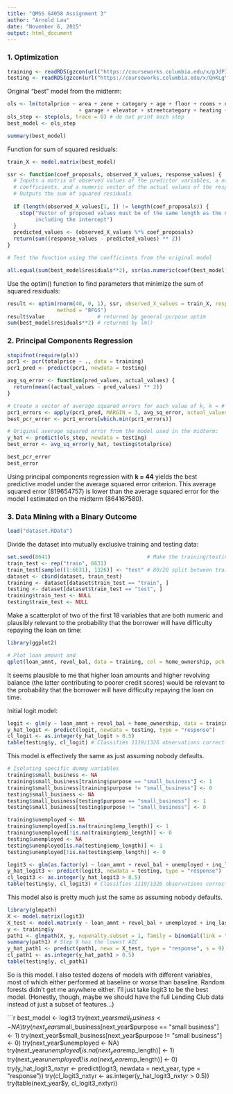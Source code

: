 ```yaml
---
title: "QMSS G4058 Assignment 3"
author: "Arnold Lau"
date: "November 6, 2015"
output: html_document
---
```


### 1. Optimization

```r
training <- readRDS(gzcon(url("https://courseworks.columbia.edu/x/pJdP39")))
testing <- readRDS(gzcon(url("https://courseworks.columbia.edu/x/QnKLgY")))
```

Original "best" model from the midterm:

```r
ols <- lm(totalprice ~ area + zone + category + age + floor + rooms + out + conservation + toilets
                       + garage + elevator + streetcategory + heating + storage, data = training)
ols_step <- step(ols, trace = 0) # do not print each step
best_model <- ols_step

summary(best_model)
```

Function for sum of squared residuals:  

```r

train_X <- model.matrix(best_model)

ssr <- function(coef_proposals, observed_X_values, response_values) {
  # Inputs a matrix of observed values of the predictor variables, a numeric vector of proposed values for
  # coefficients, and a numeric vector of the actual values of the response variable
  # Outputs the sum of squared residuals
  
  if (length(observed_X_values[1, ]) != length(coef_proposals)) {
    stop("Vector of proposed values must be of the same length as the number of coefficents in the model, 
         including the intercept")
  }
  predicted_values <- (observed_X_values %*% coef_proposals)
  return(sum((response_values - predicted_values) ** 2))
}

# Test the function using the coefficients from the original model

all.equal(sum(best_model$residuals**2), ssr(as.numeric(coef(best_model)), train_X, training$totalprice))
```

Use the optim() function to find parameters that minimize the sum of squared residuals:

```r
result <- optim(rnorm(40, 0, 1), ssr, observed_X_values = train_X, response_values = training$totalprice, 
                method = "BFGS")
result$value                 # returned by general-purpose optim
sum(best_model$residuals**2) # returned by lm()
```

### 2. Principal Components Regression

```r
stopifnot(require(pls))
pcr1 <- pcr(totalprice ~ ., data = training)
pcr1_pred <- predict(pcr1, newdata = testing)

avg_sq_error <- function(pred_values, actual_values) {
  return(mean((actual_values - pred_values) ** 2))
}

# Create a vector of average squared errors for each value of k, k = # of principal components
pcr1_errors <- apply(pcr1_pred, MARGIN = 3, avg_sq_error, actual_values = testing$totalprice)
best_pcr_error <- pcr1_errors[which.min(pcr1_errors)]

# Original average squared error from the model used in the midterm:
y_hat <- predict(ols_step, newdata = testing)
best_error <- avg_sq_error(y_hat, testing$totalprice)

best_pcr_error
best_error
```

Using principal components regression with __k = 44__ yields the best predictive model under the average squared error criterion. This average squared error (819654757) is lower than the average squared error for the model I estimated on the midterm (864167580).

### 3. Data Mining with a Binary Outcome

```r
load("dataset.RData")
```

Divide the dataset into mutually exclusive training and testing data:  
```r
set.seed(8641)                               # Make the training/testing split reproducible
train_test <- rep("train", 6631)
train_test[sample((1:6631), 1326)] <- "test" # 80/20 split between training and testing data
dataset <- cbind(dataset, train_test)
training <- dataset[dataset$train_test == "train", ]
testing <- dataset[dataset$train_test == "test", ]
training$train_test <- NULL
testing$train_test <- NULL
```

Make a scatterplot of two of the first 18 variables that are both numeric and plausibly relevant to the probability that the borrower will have difficulty repaying the loan on time:  

```r
library(ggplot2)

# Plot loan amount and 
qplot(loan_amnt, revol_bal, data = training, col = home_ownership, pch = as.factor(y))
```

It seems plausible to me that higher loan amounts and higher revolving balance (the latter contributing to poorer credit scores) would be relevant to the probability that the borrower will have difficulty repaying the loan on time.  

Initial logit model:

```r
logit <- glm(y ~ loan_amnt + revol_bal + home_ownership, data = training, family = binomial)
y_hat_logit <- predict(logit, newdata = testing, type = "response")
cl_logit <- as.integer(y_hat_logit > 0.5)
table(testing$y, cl_logit) # Classifies 1119/1326 observations correctly
```

This model is effectively the same as just assuming nobody defaults.  

```r
# Isolating specific dummy variables
training$small_business <- NA
training$small_business[training$purpose == "small_business"] <- 1
training$small_business[training$purpose != "small_business"] <- 0
testing$small_business <- NA
testing$small_business[testing$purpose == "small_business"] <- 1
testing$small_business[testing$purpose != "small_business"] <- 0

training$unemployed <- NA
training$unemployed[is.na(training$emp_length)] <- 1
training$unemployed[!is.na(training$emp_length)] <- 0
testing$unemployed <- NA
testing$unemployed[is.na(testing$emp_length)] <- 1
testing$unemployed[!is.na(testing$emp_length)] <- 0

logit3 <- glm(as.factor(y) ~ loan_amnt + revol_bal + unemployed + inq_last_6mths + small_business, data = training, family = binomial)
y_hat_logit3 <- predict(logit3, newdata = testing, type = "response")
cl_logit3 <- as.integer(y_hat_logit3 > 0.5)
table(testing$y, cl_logit3) # Classifies 1119/1326 observations correctly
```

This model also is pretty much just the same as assuming nobody defaults.

```r
library(glmpath)
X <- model.matrix(logit3)
X_test <- model.matrix(y ~ loan_amnt + revol_bal + unemployed + inq_last_6mths + small_business, data = testing)
y <- training$y
path1 <- glmpath(X, y, nopenalty.subset = 1, family = binomial(link = "logit"))
summary(path1) # Step 9 has the lowest AIC
y_hat_path1 <- predict(path1, newx = X_test, type = "response", s = 9)
cl_path1 <- as.integer(y_hat_path1 > 0.5)
table(testing$y, cl_path1)
```

So is this model. I also tested dozens of models with different variables, most of which either performed at baseline or worse than baseline. Random forests didn't get me anywhere either. I'll just take logit3 to be the best model. (Honestly, though, maybe we should have the full Lending Club data instead of just a subset of features...)

```r
best_model <- logit3
try(next_year$small_business <- NA)
try(next_year$small_business[next_year$purpose == "small business"] <- 1)
try(next_year$small_business[next_year$purpose != "small business"] <- 0)
try(next_year$unemployed <- NA)
try(next_year$unemployed[is.na(next_year$emp_length)] <- 1)
try(next_year$unemployed[!is.na(next_year$emp_length)] <- 0)
try(y_hat_logit3_nxtyr <- predict(logit3, newdata = next_year, type = "response"))
try(cl_logit3_nxtyr <- as.integer(y_hat_logit3_nxtyr > 0.5))
try(table(next_year$y, cl_logit3_nxtyr))